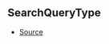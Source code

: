 ## SearchQueryType



- [Source](https://github.com/Androz2091/discord-player/blob/caddfb3/packages/discord-player/src/types/types.ts#L179)
